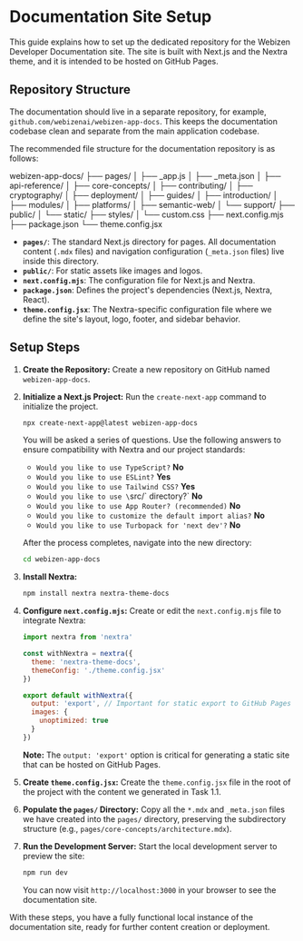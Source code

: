 # Documentation Site Setup

This guide explains how to set up the dedicated repository for the Webizen Developer Documentation site. The site is built with Next.js and the Nextra theme, and it is intended to be hosted on GitHub Pages.

## Repository Structure

The documentation should live in a separate repository, for example, `github.com/webizenai/webizen-app-docs`. This keeps the documentation codebase clean and separate from the main application codebase.

The recommended file structure for the documentation repository is as follows:

webizen-app-docs/
├── pages/
│ ├── _app.js
│ ├── _meta.json
│ ├── api-reference/
│ ├── core-concepts/
│ ├── contributing/
│ ├── cryptography/
│ ├── deployment/
│ ├── guides/
│ ├── introduction/
│ ├── modules/
│ ├── platforms/
│ ├── semantic-web/
│ └── support/
├── public/
│ └── static/
├── styles/
│ └── custom.css
├── next.config.mjs
├── package.json
└── theme.config.jsx
-   **`pages/`**: The standard Next.js directory for pages. All documentation content (`.mdx` files) and navigation configuration (`_meta.json` files) live inside this directory.
-   **`public/`**: For static assets like images and logos.
-   **`next.config.mjs`**: The configuration file for Next.js and Nextra.
-   **`package.json`**: Defines the project's dependencies (Next.js, Nextra, React).
-   **`theme.config.jsx`**: The Nextra-specific configuration file where we define the site's layout, logo, footer, and sidebar behavior.

## Setup Steps

1.  **Create the Repository:** Create a new repository on GitHub named `webizen-app-docs`.

2.  **Initialize a Next.js Project:**
    Run the `create-next-app` command to initialize the project.

    ```bash
    npx create-next-app@latest webizen-app-docs
    ```
    You will be asked a series of questions. Use the following answers to ensure compatibility with Nextra and our project standards:

    -   `Would you like to use TypeScript?` **No**
    -   `Would you like to use ESLint?` **Yes**
    -   `Would you like to use Tailwind CSS?` **Yes**
    -   `Would you like to use \`src/\` directory?` **No**
    -   `Would you like to use App Router? (recommended)` **No**
    -   `Would you like to customize the default import alias?` **No**
    -   `Would you like to use Turbopack for 'next dev'?` **No**

    After the process completes, navigate into the new directory:
    ```bash
    cd webizen-app-docs
    ```

3.  **Install Nextra:**
    ```bash
    npm install nextra nextra-theme-docs
    ```

4.  **Configure `next.config.mjs`:**
    Create or edit the `next.config.mjs` file to integrate Nextra:
    ```javascript
    import nextra from 'nextra'

    const withNextra = nextra({
      theme: 'nextra-theme-docs',
      themeConfig: './theme.config.jsx'
    })

    export default withNextra({
      output: 'export', // Important for static export to GitHub Pages
      images: {
        unoptimized: true
      }
    })
    ```
    **Note:** The `output: 'export'` option is critical for generating a static site that can be hosted on GitHub Pages.

5.  **Create `theme.config.jsx`:**
    Create the `theme.config.jsx` file in the root of the project with the content we generated in Task 1.1.

6.  **Populate the `pages/` Directory:**
    Copy all the `*.mdx` and `_meta.json` files we have created into the `pages/` directory, preserving the subdirectory structure (e.g., `pages/core-concepts/architecture.mdx`).

7.  **Run the Development Server:**
    Start the local development server to preview the site:
    ```bash
    npm run dev
    ```
    You can now visit `http://localhost:3000` in your browser to see the documentation site.

With these steps, you have a fully functional local instance of the documentation site, ready for further content creation or deployment.
